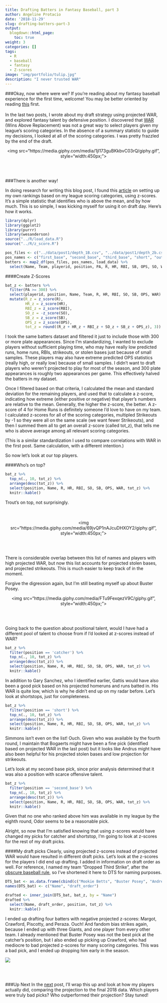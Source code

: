 ```yaml
---
title: Drafting Batters in Fantasy Baseball, part 3
author: Angeline Protacio
date: '2018-11-29'
slug: drafting-batters-part-3
output:
  blogdown::html_page:
    toc: true 
weight: 3
categories: []
tags:
  - R
  - baseball
  - fantasy
  - Z-scores
image: "img/portfolio/tulip.jpg"
description: "I never trusted WAR"
---
```


###Okay, now where were we?
If you're reading about my fantasy baseball experience for the first time, welcome! You may be better oriented by reading [this](/../portfolio/drafting-batters-part-1) first. 
<br>
</br>
In the last two posts, I wrote about my draft strategy using projected WAR, and explored fantasy talent by defensive position. I discovered that [WAR](https://www.fangraphs.com/library/misc/war/) (Wins Above Replacement) was not a great way to select players given my league's scoring categories. In the absence of a summary statistic to guide my decisions, I looked at all of the scoring categories. I was pretty frazzled by the end of the draft.

<center>
<img src="https://media.giphy.com/media/1jl173guBKkbvC03rQ/giphy.gif", style="width:450px;"></img>
</center>
<br/><br/> 



###There is another way!

In doing research for writing this blog post, I found this [article](https://fantasysixpack.net/creating-fantasy-baseball-player-rater/) on setting up my own rankings based on my league scoring categories, using z-scores. It's a simple statistic that identifies who is above the mean, and by how much. This is so simple, I was kicking myself for using it on draft day. Here's how it works.

```r
library(dplyr)
library(ggplot2)
library(purrr)
library(wesanderson)
source("../R/load_data.R")
source("../R/z_score.R")

pos_files <- c("../data/post1/depth_1B.csv", "../data/post1/depth_2b.csv", "../data/post1/depth_3b.csv", "../data/post1/depth_SS.csv", "../data/post1/depth_OF.csv", "../data/post1/depth_C.csv")
pos_names <- c("first_base", "second_base", "third_base", "short", "outfield", "catcher")
batters <- map2_df(pos_files, pos_names, load_data) %>%
  select(Name, Team, playerid, position, PA, R, HR, RBI, SB, OPS, SO, WAR)
```

####Create Z-Scores

```r
bat_z <- batters %>%
  filter(PA >= 300) %>%
  select(playerid, position, Name, Team, R, HR, RBI, SO, SB, OPS, WAR) %>%
  mutate(R_z = z_score(R),
         HR_z = z_score(HR),
         RBI_z = z_score(RBI),
         SO_z = -z_score(SO),
         SB_z = z_score(SB),
         OPS_z = z_score(OPS),
         tot_z = round((R_z + HR_z + RBI_z + SO_z + SB_z + OPS_z), 3))

```

I took the same batters dataset and filtered it just to include those with 300 or more plate appearances. Since I'm standardizing, I wanted to exclude players without sufficient playing time, who may have really low predicted runs, home runs, RBIs, strikeouts, or stolen bases just because of small samples. These players may also have extreme predicted OPS statistics (really high, or really low) because of small samples. I didn't want to draft players who weren't projected to play for most of the season, and 300 plate appearances is roughly two appearances per game. This effectively halved the batters in my dataset.

Once I filtered based on that criteria, I calculated the mean and standard deviation for the remaining players, and used that to calculate a z-score, indicating how extreme (either positive or negative) that player's numbers are relative to the mean. Generally, the higher the z-score, the better. A z-score of 4 for Home Runs is definitely someone I'd love to have on my team. I calculated z-scores for all of the scoring categories, multipled Strikeouts by -1 so they were all on the same scale (we want fewer Strikeouts), and then I summed them all to get an overall z-score (called tot_z), that tells me who is above average among all relevant scoring categories. 

(This is a similar standardization I used to compare correlations with WAR in the first post. Same calculation, with a different intention.)

So now let's look at our top players.

####Who's on top?

```r
bat_z %>% 
  top_n(., 10, tot_z) %>% 
  arrange(desc(tot_z)) %>% 
  select(position, Name, R, HR, RBI, SO, SB, OPS, WAR, tot_z) %>%
  knitr::kable()
```

Trout's on top, not surprisingly. 

<br/> </br>
<center>
<img src="https://media.giphy.com/media/69jvQP1nAJcuDHXOY2/giphy.gif", style="width:450px;"></img>
</center>
<br/><br/> 


There is considerable overlap between this list of names and players with high projected WAR, but now this list accounts for projected stolen bases, and projected strikeouts. This is much easier to keep track of in the moment. 

Forgive the digression again, but I'm still beating myself up about Buster Posey. 

<center>
<img src="https://media.giphy.com/media/FTu9FexqezV9C/giphy.gif", style="width:450px;"></img>
</center>
<br/><br/> 


Going back to the question about positional talent, would I have had a different pool of talent to choose from if I'd looked at z-scores instead of WAR?

```r
bat_z %>% 
  filter(position == 'catcher') %>% 
  top_n(., 10, tot_z) %>% 
  arrange(desc(tot_z)) %>% 
  select(position, Name, R, HR, RBI, SO, SB, OPS, WAR, tot_z) %>%
  knitr::kable()
```

In addition to Gary Sanchez, who I identified earlier, Gattis would have also been a good pick based on his projected homeruns and runs batted in. His WAR is quite low, which is why he didn't end up on my radar before. Let's look at shortstops, just for completeness.

```r
bat_z %>% 
  filter(position == 'short') %>% 
  top_n(., 10, tot_z) %>% 
  arrange(desc(tot_z)) %>% 
  select(position, Name, R, HR, RBI, SO, SB, OPS, WAR, tot_z) %>%
  knitr::kable()
```

Simmons isn't even on the list! Ouch. Given who was available by the fourth round, I maintain that Bogaerts might have been a fine pick (identified based on projected WAR in the last post) but it looks like Andrus might have also been helpful for his projected stolen bases and low projection for strikeouts.

Let's look at my second base pick, since prior analysis determined that it was also a position with scarce offensive talent.

```r
bat_z %>% 
  filter(position == 'second_base') %>% 
  top_n(., 10, tot_z) %>% 
  arrange(desc(tot_z)) %>%
  select(position, Name, R, HR, RBI, SO, SB, OPS, WAR, tot_z) %>%
  knitr::kable()
```

Given that no one who ranked above him was available in my league by the eighth round, Odor seems to be a reasonable pick.

Alright, so now that I'm satisfied knowing that using z-scores would have changed my picks for catcher and shortstop, I'm going to look at z-scores for the rest of my draft picks. 

####My draft picks
Clearly, using projected z-scores instead of projected WAR would have resulted in different draft picks. Let's look at the z-scores for the players I did end up drafting. I added in information on draft order as well. For reference, I named my team "Dropped Third Strike", after the [obscure baseball rule](https://sabr.org/research/dropped-third-strike-life-and-times-rule), so I've shortened it here to DTS for naming purposes.
```r
DTS_bat <- as.data.frame(cbind(c("Mookie Betts", "Buster Posey", "Andrelton Simmons", "Edwin Encarnacion", "Rougned Odor", "Mike Moustakas", "Adam Jones", "Manuel Margot", "Brandon Crawford", "Max Kepler", "Brandon Belt", "Stephen Piscotty", "Maikel Franco", "Jose Peraza"), c(01, 02, 04, 05, 08, 11, 12, 13, 18, 20, 21, 23, 24, 25)))
names(DTS_bat) <- c("Name", "draft_order")

drafted <- inner_join(DTS_bat, bat_z, by = "Name") 
drafted %>%
  select(Name, draft_order, position, tot_z) %>%
  knitr::kable()
```

I ended up drafting four batters with negative projected z-scores: Margot, Crawford, Piscotty, and Peraza. Ouch! And fandom bias strikes again, because I ended up with three Giants, and one player from every other team. I already mentioned that Buster Posey was not the best pick at the catcher's position, but I also ended up picking up Crawford, who had mediocre to bad projected z-scores for many scoring categories. This was a bad pick, and I ended up dropping him early in the season.

![](https://media.giphy.com/media/lloFKP79zGtY4/giphy.gif)

<br>
</br>

###Up Next
In the [next](/../portfolio/drafting-batters-part-4) post, I'll wrap this up and look at how my players actually did, comparing the projection to the final 2018 data. Which players were truly bad picks? Who outperformed their projection? Stay tuned!

